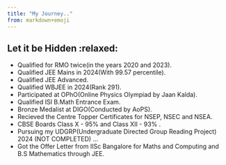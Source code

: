 ```yaml
---
title: "My Journey.."
from: markdown+emoji
---
```


:::{.callout-note appearance="minimal" collapse="true"}
## Let it be Hidden :relaxed:
- Qualified for RMO twice(in the years 2020 and 2023).
- Qualified JEE Mains in 2024(With 99.57 percentile).
- Qualified JEE Advanced.
- Qualified WBJEE in 2024(Rank 291).
- Participated at OPhO(Online Physics Olympiad by Jaan Kalda).
- Qualified ISI B.Math Entrance Exam.
- Bronze Medalist at DIGO(Conducted by AoPS).
- Recieved the Centre Topper Certificates for NSEP, NSEC and NSEA.
- CBSE Boards Class X - 95% and Class XII - 93% .
- Pursuing my UDGRP(Undergraduate Directed Group Reading Project) 2024 (NOT COMPLETED) ...
- Got the Offer Letter from IISc Bangalore for Maths and Computing and B.S Mathematics through JEE.

:::
